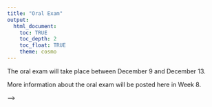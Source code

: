 ```yaml
---
title: "Oral Exam"
output: 
  html_document:
    toc: TRUE
    toc_depth: 2
    toc_float: TRUE
    theme: cosmo
---
```




<!-- ### [**Download the oral exam questions here.**](oral exam.docx) -->

The oral exam will take place between December 9 and December 13.

More information about the oral exam will be posted here in Week 8. 

<!-- <!-- [Sign up for a time slot here.](https://calendly.com/sara-weston/oral-exam?month=2022-12&date=2022-12-05) This link is only available between November 20 and 26 (Thanksgiving week). --> -->
<!-- If you have not already signed up for a time to take the oral exam, please email Sara. -->

<!-- Questions for the oral exam will be made available in late November. -->